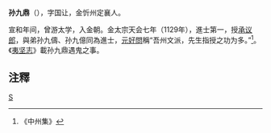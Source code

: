 '''孙九鼎'''（{{bd|?||?|}}），字国让，金忻州定襄人。

宣和年间，曾游太学，入金朝。金太宗天会七年（1129年），進士第一，授[[承议郎|承议郎]]，與弟孙九儔、孙九億同為進士，[[元好問|元好問]]稱“吾州文派，先生指授之功为多。”<ref>《中州集》</ref>。《[[夷坚志|夷坚志]]》載孙九鼎遇鬼之事。

==注釋==
{{reflist}}
[[category:宋朝政治人物|S]]